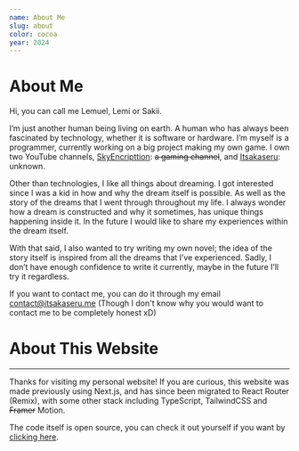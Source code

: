 ```yaml
---
name: About Me
slug: about
color: cocoa
year: 2024
---
```


# About Me
Hi, you can call me Lemuel, Lemi or Sakii.

I’m just another human being living on earth. A human who has always been fascinated by technology, whether it is software or hardware. I’m myself is a programmer, currently working on a big project making my own game. I own two YouTube channels, [SkyEncripttion](https://youtube.com/SkyEncripttion): ~~a gaming channel~~, and [Itsakaseru](https://youtube.com/Itsakaseru): unknown.

Other than technologies, I like all things about dreaming. I got interested since I was a kid in how and why the dream itself is possible. As well as the story of the dreams that I went through throughout my life. I always wonder how a dream is constructed and why it sometimes, has unique things happening inside it. In the future I would like to share my experiences within the dream itself.

With that said, I also wanted to try writing my own novel; the idea of the story itself is inspired from all the dreams that I’ve experienced. Sadly, I don’t have enough confidence to write it currently, maybe in the future I’ll try it regardless.

If you want to contact me, you can do it through my email [contact@itsakaseru.me](mailto:contact@itsakaseru.me)
(Though I don't know why you would want to contact me to be completely honest xD)

# About This Website
___
Thanks for visiting my personal website!
If you are curious, this website was made previously using Next.js, and has since been migrated to React Router (Remix), with some other stack including TypeScript, TailwindCSS and ~~Framer~~ Motion.

The code itself is open source, you can check it out yourself if you want by [clicking here](https://github.com/Itsakaseru/itsakaseru-web).